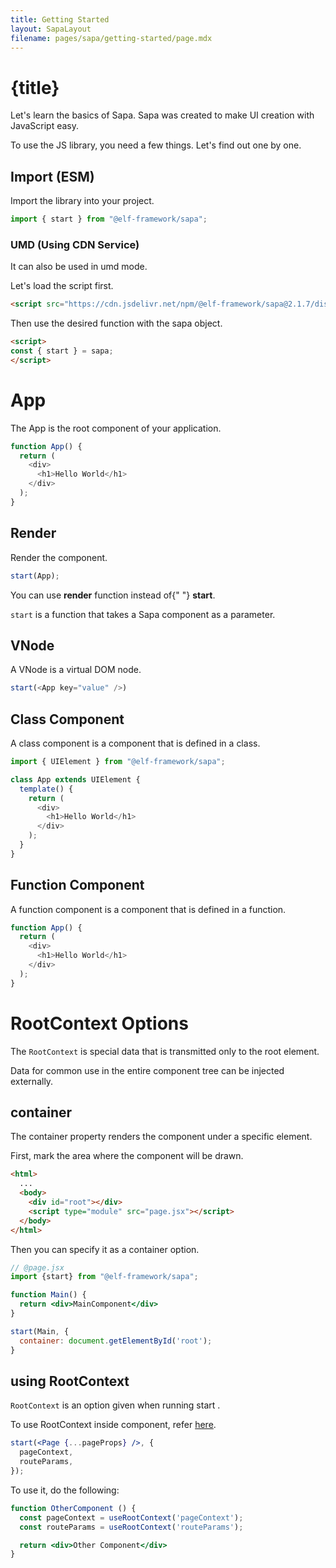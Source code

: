 ```yaml
---
title: Getting Started
layout: SapaLayout
filename: pages/sapa/getting-started/page.mdx
---
```




# {title}

Let's learn the basics of Sapa.
Sapa was created to make UI creation with JavaScript easy.

To use the JS library, you need a few things. Let's find out one by one.

## Import (ESM)

Import the library into your project.

```js
import { start } from "@elf-framework/sapa";
```

### UMD (Using CDN Service)

It can also be used in umd mode.

Let's load the script first.

```html
<script src="https://cdn.jsdelivr.net/npm/@elf-framework/sapa@2.1.7/dist/sapa.umd.min.js"></script>
```

Then use the desired function with the sapa object.

```html
<script>
const { start } = sapa;
</script>
```

# App

The App is the root component of your application.

```js
function App() {
  return (
    <div>
      <h1>Hello World</h1>
    </div>
  );
}
```

## Render

Render the component. 
```jsx
start(App);
```
<Alert type="info" weak={true}>
You can use <strong>render</strong> function instead of{" "}
<strong>start</strong>.
</Alert>

`start` is a function that takes a Sapa component as a parameter.

## VNode

A VNode is a virtual DOM node.

```js
start(<App key="value" />)
```

## Class Component
A class component is a component that is defined in a class.

```js
import { UIElement } from "@elf-framework/sapa";

class App extends UIElement {
  template() {
    return (
      <div>
        <h1>Hello World</h1>
      </div>
    );
  }
}
```

## Function Component

A function component is a component that is defined in a function.

```js
function App() {
  return (
    <div>
      <h1>Hello World</h1>
    </div>
  );
}
```

# RootContext Options 

The `RootContext` is special data that is transmitted only to the root element.

Data for common use in the entire component tree can be injected externally.


## container

The container property renders the component under a specific element.

First, mark the area where the component will be drawn.

```html {5} showLineNumbers
<html>
  ...
  <body>
    <div id="root"></div>
    <script type="module" src="page.jsx"></script>
  </body>
</html>
```

Then you can specify it as a container option.

```jsx {9} showLineNumbers
// @page.jsx
import {start} from "@elf-framework/sapa";

function Main() {
  return <div>MainComponent</div>
}

start(Main, {
  container: document.getElementById('root');
}

```

## using RootContext

`RootContext` is an option given when running start .

To use RootContext inside component, refer [here](/pages/sapa/hook/#useRootContext154).

```jsx {3}
start(<Page {...pageProps} />, {
  pageContext,
  routeParams,
});
```

To use it, do the following:

```jsx {3}
function OtherComponent () {
  const pageContext = useRootContext('pageContext');
  const routeParams = useRootContext('routeParams');

  return <div>Other Component</div>
}
```